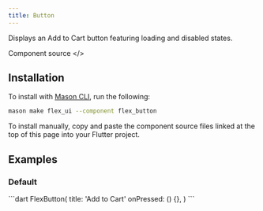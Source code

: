 ```yaml
---
title: Button
---
```


Displays an Add to Cart button featuring loading and disabled states.

<LinkButton href="https://github.com/flex-storefront/flex_ui/blob/main/lib/widgets/buttons/button.dart">Component source \</></LinkButton>

## Installation

To install with [Mason CLI](https://pub.dev/packages/mason_cli), run the following:

```zsh
mason make flex_ui --component flex_button
```

To install manually, copy and paste the component source files linked at the top of this page into your Flutter project.

## Examples

### Default

<Preview src="https://flex-ui-playground.web.app/button">
 ```dart
FlexButton(
  title: 'Add to Cart'
  onPressed: () {},
)
```
</Preview>